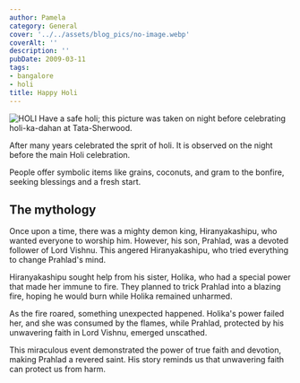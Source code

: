 ```yaml
---
author: Pamela
category: General
cover: '../../assets/blog_pics/no-image.webp'
coverAlt: ''
description: ''
pubDate: 2009-03-11
tags:
- bangalore
- holi
title: Happy Holi
---
```



<Image src={pic1} alt="HOLI"/>
Have a safe holi; this picture was taken on night before celebrating holi-ka-dahan at Tata-Sherwood.

After many years celebrated the sprit of holi. It is observed on the night before the main Holi celebration.

People offer symbolic items like grains, coconuts, and gram to the bonfire, seeking blessings and a fresh start.

## The mythology

Once upon a time, there was a mighty demon king, Hiranyakashipu, who wanted everyone to worship him. However, his son, Prahlad, was a devoted follower of Lord Vishnu. This angered Hiranyakashipu, who tried everything to change Prahlad's mind.

Hiranyakashipu sought help from his sister, Holika, who had a special power that made her immune to fire. They planned to trick Prahlad into a blazing fire, hoping he would burn while Holika remained unharmed.

As the fire roared, something unexpected happened. Holika's power failed her, and she was consumed by the flames, while Prahlad, protected by his unwavering faith in Lord Vishnu, emerged unscathed.

This miraculous event demonstrated the power of true faith and devotion, making Prahlad a revered saint. His story reminds us that unwavering faith can protect us from harm.